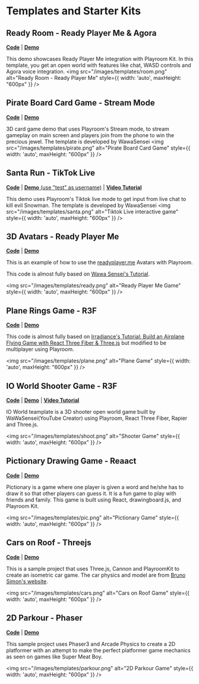 
# Templates and Starter Kits



## Ready Room - Ready Player Me & Agora
**[Code](https://github.com/asadm/playroom-docs/tree/main/examples/r3f-readyplayerme_withagora)** | **[Demo](https://readyroom.dev)**

This demo showcases Ready Player Me integration with Playroom Kit. In this template, you get an open world with features like chat, WASD controls and Agora voice integration.
<img src="/images/templates/room.png" alt="Ready Room - Ready Player Me" style={{ width: 'auto', maxHeight: "600px" }} />

## Pirate Board Card Game - Stream Mode
**[Code](https://github.com/asadm/playroom-docs/tree/main/examples/r3f-pirate-card-game)** | **[Demo](https://pirate-card-game.joinplayroom.com)**

3D card game demo that uses Playroom's Stream mode, to stream gameplay on main screen and players join from the phone to win the precious jewel. The template is developed by WawaSensei
<img src="/images/templates/pirate.png" alt="Pirate Board Card Game" style={{ width: 'auto', maxHeight: "600px" }} />


## Santa Run - TikTok Live
**[Code](https://github.com/asadm/playroom-docs/tree/main/examples/r3f-tiktok-christmas)** | [**Demo** (use "test" as username)](https://tiktok-christmas.joinplayroom.com/) | **[Video Tutorial](https://www.youtube.com/watch?v=RObw_WRbX6k)**

This demo uses Playroom's Tiktok live mode to get input from live chat to kill evil Snowman.
The template is developed by WawaSensei
<img src="/images/templates/santa.png" alt="Tiktok Live interactive game" style={{ width: 'auto', maxHeight: "600px" }} />


## 3D Avatars - Ready Player Me
**[Code](https://github.com/asadm/playroom-docs/tree/main/examples/r3f-readyplayerme)** | **[Demo](https://readyplayerme.joinplayroom.com/)**

This is an example of how to use the [readyplayer.me](https://readyplayer.me/) Avatars with Playroom.

This code is almost fully based on [Wawa Sensei's Tutorial](https://www.youtube.com/watch?v=DUOrkfsLNow).

<img src="/images/templates/ready.png" alt="Ready Player Me Game" style={{ width: 'auto', maxHeight: "600px" }} />



## Plane Rings Game - R3F
**[Code](https://github.com/asadm/playroom-docs/tree/main/examples/r3f-plane-rings)** | **[Demo](https://planerings.joinplayroom.com/)**

This code is almost fully based on [Irradiance's Tutorial: Build an Airplane Flying Game with React Three Fiber & Three.js](https://www.youtube.com/watch?v=kU77JU7tluc) but modified to be multiplayer using Playroom.

<img src="/images/templates/plane.png" alt="Plane Game" style={{ width: 'auto', maxHeight: "600px" }} />


## IO World Shooter Game - R3F
**[Code](https://github.com/asadm/playroom-docs/tree/main/examples/r3f-shooter-game)** | **[Demo](https://shooter.joinplayroom.com/)** | **[Video Tutorial](https://www.youtube.com/watch?v=nQI8UNe6cfA)**

IO World teamplate is a 3D shooter open world game built by WaWaSensei(YouTube Creator) using Playroom, React Three Fiber, Rapier and Three.js. 

<img src="/images/templates/shoot.png" alt="Shooter Game" style={{ width: 'auto', maxHeight: "600px" }} />



## Pictionary Drawing Game - Reaact
**[Code](https://github.com/asadm/playroom-docs/tree/main/examples/drawinggame)** | **[Demo](https://draw.joinplayroom.com/)**


Pictionary is a game where one player is given a word and he/she has to draw it so that other players can guess it. It is a fun game to play with friends and family. This game is built using React, drawingboard.js, and Playroom Kit.

<img src="/images/templates/pic.png" alt="Pictionary Game" style={{ width: 'auto', maxHeight: "600px" }} />

## Cars on Roof - Threejs
**[Code](https://github.com/asadm/playroom-docs/tree/main/examples/carsonroof)** | **[Demo](https://carsonroof.joinplayroom.com/)**

This is a sample project that uses Three.js, Cannon and PlayroomKit to create an isometric car game. The car physics and model are from [Bruno Simon's website](https://bruno-simon.com/).

<img src="/images/templates/cars.png" alt="Cars on Roof Game" style={{ width: 'auto', maxHeight: "600px" }} />

## 2D Parkour - Phaser
**[Code](https://github.com/asadm/playroom-docs/tree/main/examples/2dparkour)** | **[Demo](https://2dparkour.joinplayroom.com/)**

This sample project uses Phaser3 and Arcade Physics to create a 2D platformer with an attempt to make the perfect platformer game mechanics as seen on games like Super Meat Boy.

<img src="/images/templates/parkour.png" alt="2D Parkour Game" style={{ width: 'auto', maxHeight: "600px" }} />

